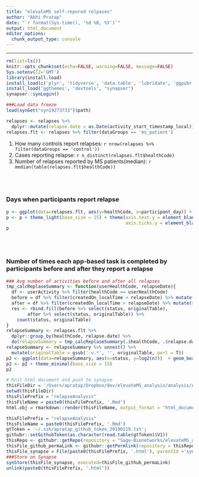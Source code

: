 ```yaml
---
title: "elevateMS self-repored relpases"
author: "Abhi Pratap"
date: "`r format(Sys.time(), '%d %B, %Y')`"
output: html_document
editor_options: 
  chunk_output_type: console
---
```


----

```r
rm(list=ls())
knitr::opts_chunk$set(echo=FALSE, warning=FALSE, message=FALSE)
Sys.setenv(TZ='GMT')
library(install.load)
install_load(c('plyr', 'tidyverse', 'data.table', 'lubridate', 'ggpubr', 'synapser'))
install_load('ggthemes', 'devtools', "synapser")
synapser::synLogin()

###Load data freeze
load(synGet("syn19273733")$path)
```



```r
relapses <- relapses %>% 
  dplyr::mutate(relapse.date = as.Date(activity_start_timestamp_local))
relapses.flt <- relapses %>% filter(dataGroups == 'ms_patient')
```


1. How many controls report relapses: `r nrow(relapses %>% filter(dataGroups == 'control'))`
2. Cases reporting relapse: `r n_distinct(relapses.flt$healthCode)`
3. Number of relapses reported by MS patients(median): `r median(table(relapses.flt$healthCode))`

<br>
<br>


### Days when participants report relapse
```r
p <- ggplot(data=relapses.flt, aes(y=healthCode, x=participant_day)) + geom_point()
p <- p + theme_light(base_size = 15) + theme(axis.text.y = element_blank(),
                                             axis.ticks.y = element_blank())
p
```


<br>
<br>


### Number of times each app-based task is completed by participants before and after they report a relapse
```r
### Avg number of activities before and after all relapses
tmp_calcReplaseSummary <- function(userHealthCode, relapseDate){
  df <- userActivity %>% filter(healthCode == userHealthCode)
  before = df %>% filter(createdOn_localTime < relapseDate) %>% mutate(status = 'before')
  after = df %>% filter(createdOn_localTime > relapseDate) %>% mutate(status = 'after')
  res <- rbind.fill(before %>% select(status, originalTable), 
        after %>% select(status, originalTable)) %>%
    count(status, originalTable)
}
relapseSummary <- relapses.flt %>% 
  dplyr::group_by(healthCode, relapse.date) %>%
  do(relapseSummary = tmp_calcReplaseSummary(.$healthCode, .$relapse.date))
relapseSummary <- relapseSummary %>% unnest() %>%
  mutate(originalTable = gsub('-v.*', '', originalTable, perl = T))
p2 <- ggplot(data=relapseSummary, aes(x=status, y=log2(n)))  + geom_boxplot() + facet_wrap(. ~ originalTable)
p2 <- p2 + theme_minimal(base_size = 15)
p2
```




```r
# Knit html document and push to synapse
thisFileDir = '/Users/apratap/Dropbox/dev/elevateMS_analysis/analysis/Analytical_Paper_2/'
setwd(thisFileDir)
thisFilePrefix = "relapseAnalysis"
thisFileName = paste0(thisFilePrefix, '.Rmd')
html.obj = rmarkdown::render(thisFileName, output_format = 'html_document')

thisFilePrefix = "relapseAnalysis"
thisFileName = paste0(thisFilePrefix, '.Rmd')
gtToken = '~/.ssh/apratap_github_token_20190219.txt';
githubr::setGithubToken(as.character(read.table(gtToken)$V1))
thisRepo <- githubr::getRepo(repository = "Sage-Bionetworks/elevateMS_analysis", ref="branch", refName='master')
thisFile_github_permaLink <- githubr::getPermlink(repository = thisRepo, repositoryPath=paste0('analysis/Analytical_Paper_2/',thisFileName))
thisFile_synapse = File(paste0(thisFilePrefix, '.html'), parentId ='syn11315047')
###Store on Synapse
synStore(thisFile_synapse, executed=thisFile_github_permaLink)
unlink(paste0(thisFilePrefix, '.html'))
```

